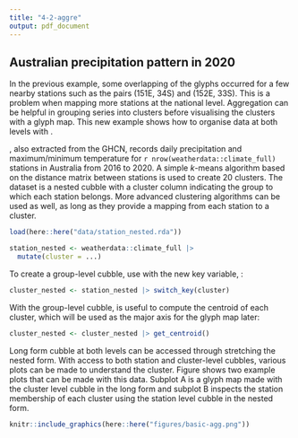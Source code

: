 ```yaml
---
title: "4-2-aggre"
output: pdf_document
---
```


## Australian precipitation pattern in 2020 {#precip}

In the previous example, some overlapping of the glyphs occurred for a few nearby stations such as the pairs (151E, 34S) and (152E, 33S). This is a problem when mapping more stations at the national level. Aggregation can be helpful in grouping series into clusters before visualising the clusters with a glyph map. This new example shows how to organise data at both levels with \code{switch_key()}.

\code{weatherdata::climate_full}, also extracted from the GHCN, records daily precipitation and maximum/minimum temperature for `r nrow(weatherdata::climate_full)` stations in Australia from 2016 to 2020. A simple $k$-means algorithm based on the distance matrix between stations is used to create 20 clusters. The dataset \code{station_nested} is a nested cubble with a cluster column indicating the group to which each station belongs. More advanced clustering algorithms can be used as well, as long as they provide a mapping from each station to a cluster.

```r
load(here::here("data/station_nested.rda"))
```

```r
station_nested <- weatherdata::climate_full |>
  mutate(cluster = ...)
```

To create a group-level cubble, use \code{switch_key()} with the new key variable, \code{cluster}:

```r
cluster_nested <- station_nested |> switch_key(cluster)
```

With the group-level cubble, \code{get_centroid()} is useful to compute the centroid of each cluster, which will be used as the major axis for the glyph map later:

```r
cluster_nested <- cluster_nested |> get_centroid()
```

Long form cubble at both levels can be accessed through stretching the nested form. With access to both station and cluster-level cubbles, various plots can be made to understand the cluster. Figure \ref{fig:basic-agg} shows two example plots that can be made with this data. Subplot A is a glyph map made with the cluster level cubble in the long form and subplot B inspects the station membership of each cluster using the station level cubble in the nested form.

```r
knitr::include_graphics(here::here("figures/basic-agg.png"))
```
